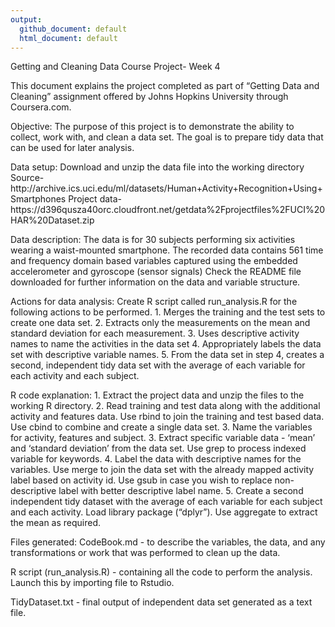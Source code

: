```yaml
---
output:
  github_document: default
  html_document: default
---
```

Getting and Cleaning Data Course Project- Week 4

This document explains the project completed as part of  “Getting Data and Cleaning” assignment offered by Johns Hopkins University through Coursera.com.

Objective:
The purpose of this project is to demonstrate the ability to collect, work with, and clean a data set. The goal is to prepare tidy data that can be used for later analysis.

Data setup:
Download and unzip the data file into the working directory
Source- http://archive.ics.uci.edu/ml/datasets/Human+Activity+Recognition+Using+Smartphones
  Project data- https://d396qusza40orc.cloudfront.net/getdata%2Fprojectfiles%2FUCI%20HAR%20Dataset.zip
  
Data description:
The data is for 30 subjects performing six activities wearing a waist-mounted smartphone. The recorded data contains 561 time and frequency domain based variables captured using the embedded accelerometer and gyroscope (sensor signals)
Check the README file downloaded for further information on the data and variable structure.

Actions for data analysis:
  Create R script called run_analysis.R for the following actions to be performed.
1.	Merges the training and the test sets to create one data set.
2.	Extracts only the measurements on the mean and standard deviation for each measurement.
3.	Uses descriptive activity names to name the activities in the data set
4.	Appropriately labels the data set with descriptive variable names.
5.	From the data set in step 4, creates a second, independent tidy data set with the average of each     variable for each activity and each subject.

R code explanation:
1. Extract the project data and unzip the files to the working R directory.
2. Read training and test data along with the additional activity and features data. Use rbind to join     the training and test based data. Use cbind to combine and create a single data set.
3. Name the variables for activity, features and subject. 
3. Extract specific variable data - 'mean' and 'standard deviation' from the data set. Use grep to        process indexed variable for keywords.
4. Label the data with descriptive names for the variables. Use merge to join the data set with the       already mapped activity label based on activity id. Use gsub in case you wish to replace              non-descriptive label with better descriptive label name.
5. Create a second independent tidy dataset with the average of each variable for each subject and        each activity. Load library package ("dplyr"). Use aggregate to extract the mean as required.

Files generated:
CodeBook.md - to describe the variables, the data, and any transformations or work that was performed to clean up the data.

R script (run_analysis.R) - containing all the code to perform the analysis. Launch this by importing file to Rstudio.

TidyDataset.txt - final output of independent data set generated as a text file. 